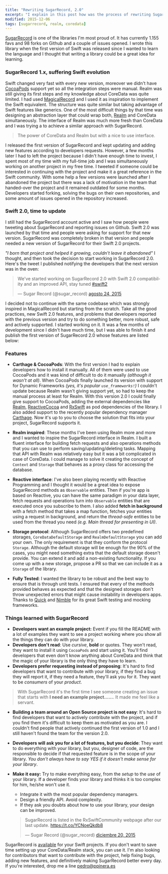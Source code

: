 ```yaml
---
title: "Rewriting SugarRecord, 2.0"
excerpt: "I explain in this post how was the process of rewriting SugarRecord, a CoreData/Realm wrapper for Swift."
modified: 2015-12-06
tags: [sugarrecord, realm, coredata]
---
```


[SugarRecord](https://github.com/swiftreactive/sugarrecord) is one of the libraries I'm most proud of. It has currently 1.155 favs and 98 forks on Github and a couple of issues opened. I wrote this library when the first version of Swift was released since I wanted to learn the language and I thought that writing a library could be a great idea for learning.

### SugarRecord 1.x, suffering Swift evolution
Swift changed very fast with every new version, moreover we didn't have [CocoaPods](https://cocoapods.org) support yet so all the integration steps were manual. Realm was still giving its first steps and my knowledge about CoreData was quite limited. I had used [MagicalRecord](https://github.com/magicalpanda/MagicalRecord) and I used it as inspiration to implement the Swift equivalent. The structure was quite similar but taking advantage of Swift features like generics. One of the most difficult things by that time was designing an abstraction layer that could wrap both, [Realm](https://realm.io) and CoreData simultaneously. The interface of Realm was much more fresh than CoreData and I was trying a to achieve a similar approach with SugarRecord.

> The power of CoreData and Realm but with a nice to use interface.

I released the first version of SugarRecord and kept updating and adding new features according to developers requests. However, a few months later I had to left the project because I didn't have enough time to invest, I spent most of my time with my full-time job and I was simultaneously working on another project in my free time. I tweeted if someone could be interested in continuing with the project and make it a great reference in the Swift community. With some help a few versions were launched after I abandoned the project but there was a lack of motivation in the team that handed-over the project and it remained outdated for some months. Developers started forking, solving the bugs on their own repositories, and some amount of issues opened in the repository increased.

### Swift 2.0, time to update

I still had the SugarRecord account active and I saw how people were tweeting about SugarRecord and reporting issues on Github. Swift 2.0 was launched by that time and people were asking for support for that new version. SugarRecord was completely broken in that version and people needed a new version of SugarRecord for their Swift 2.0 projects.

*"I born that project and helped it growing, couldn't leave it abandoned"* I thought, and then took the decision to start working in SugarRecord 2.0. Here's the tweet I published notifying the developers that the next version was in the oven:

<blockquote class="twitter-tweet" lang="es"><p lang="en" dir="ltr">We&#39;ve started working on SugarRecord 2.0 with Swift 2.0 compatibility and an improved API, stay tuned <a href="https://twitter.com/hashtag/swift2?src=hash">#swift2</a></p>&mdash; Sugar Record (@sugar_record) <a href="https://twitter.com/sugar_record/status/635682614012194816">agosto 24, 2015</a></blockquote>
<script async src="//platform.twitter.com/widgets.js" charset="utf-8"></script>

I decided not to continue with the same codebase which was strongly inspired in MagicalRecord but starting from the scratch. Take all the good practices, new Swift 2.0 features, and problems that developers reported with the previous version and try to do something better, more robust, safe and actively supported. I started working on it. It was a few months of development since I didn't have much time, but I was able to finish it and publish the first version of SugarRecord 2.0 whose features are listed below:

### Features

- **Carthage & CocoaPods**: With the first version I had to explain developers how to install it manually. All of them were used to use CocoaPods and it was kind of difficult to do it manually *(although it wasn't at all)*. When CocoaPods finally launched its version with support for Dynamic Frameworks *(yes, it's popular `use_frameworks!`)* I couldn't update because Realm wasn't giving support yet, so had to keep the manual process at least for Realm. With this version 2.0 I could finally give support to CocoaPods, adding the external dependencies like [Realm](https://github.com/realm/realm-cocoa), [ReactiveCocoa](https://github.com/reactivecocoa/reactivecocoa) and [RxSwift](https://github.com/reactivex/rxswift) as pod dependencies of the library. I also added support to the recently popular dependency manager [Carthage](https://github.com/carthage/carthage). Now it's up to you to choose the solution that fits into your project, SugarRecord supports it.

- **Realm inspired**: These months I've been using Realm more and more and I wanted to inspire the SugarRecord interface in Realm. I built a fluent interface for building fetch requests and also operations methods that you can use to perform saving/updating/deleting tasks. Mapping that API with Realm was relatively easy but it was a bit complicated in case of CoreData. I could manage to solve it creating the concept of `Context` and `Storage` that behaves as a proxy class for accessing the database.

- **Reactive interface**: I've also been playing recently with Reactive Programming and I thought it would be a great idea to expose SugarRecord methods as `Observable` entities. Then if you're app is based on Reactive, you can have the same paradigm in your data layer, fetch requests and operations turn into `Observable` entities that are executed once you subscribe to them. I also added **fetch in background** with a fetch method that takes a map function, fetches your entities using a request in background, and return the *thread-safe* entities to be used from the thread you need *(e.g. Main thread for presenting in UI)*.

- **Storage protocol**: Although SugarRecord offers two predefined storages, `CoreDataDefaultStorage` and `RealmDefaultStorage` you can add your own. The only requirement is that they conform the protocol `Storage`. Although the default storage will be enough for the 90% of the cases, you might need something extra that the default storage doesn't provide. You can extend it and add a non-existing functionality. If you come up with a new storage, propose a PR so that we can include it as a `Storage` of the library.

- **Fully Tested**: I wanted the library to be robust and the best way to ensure that is through unit tests. I ensured that every of the methods provided behaves as expected and that the designed storages don't throw unexpected errors that might cause instability in developers apps. Thanks to [Quick](https://github.com/quick/quick) and [Nimble](https://github.com/quick/nimble) for its great Swift testing and mocking frameworks.

### Things learned with SugarRecord

- **Developers want an example project:** Event if you fill the README with a lot of examples they want to see a project working where you show all the things they can do with your library.
- **Developers don't read**: Use *cursive*, **bold** or quotes. They won't read, they want to install it using `CocoaPods` and start using it. You'll find developers that even don't know anything about CoreData and think that the magic of your library is the only thing they have to learn.
- **Developers prefer requesting instead of proposing**: It's hard to find developers that want to contribute with your library, if they find a bug they will report it, if they need a feature, they'll ask you for it. They want to be *consumers* of your *product*.

> With SugarRecord it's the first time I see someone creating an issue that starts with **I need an example project......**. It made me feel like a servant.

- **Building a team around an Open Source project is not easy**: It's hard to find developers that want to actively contribute with the project, and if you find them it's difficult to keep them as motivated as you are. I couldn't find people that actively continued the first version of 1.0 and I still haven't found the team for the version 2.0.
- **Developers will ask you for a lot of features, but you decide**: They want to do everything with your library, but you, designer of code, are the responsible to decide if that requested feature is in the scope of your library. *You don't always have to say YES if it doesn't make sense for your library*.
- **Make it easy:** Try to make everything easy, from the *setup* to the *use* of your library. If a developer finds your library and thinks it is too complex for him, he/she won't use it.
  - Integrate it with the most popular dependency managers.
  - Design a friendly API. Avoid complexity.
  - If they ask you doubts about how to use your library, your design can be improved.

  <blockquote class="twitter-tweet" lang="es"><p lang="en" dir="ltr">SugarRecord is listed in the RxSwiftCommunity webpage after our last update. <a href="https://t.co/YCNoeQkdb8">https://t.co/YCNoeQkdb8</a></p>&mdash; Sugar Record (@sugar_record) <a href="https://twitter.com/sugar_record/status/678665283813441536">diciembre 20, 2015</a></blockquote>
  <script async src="//platform.twitter.com/widgets.js" charset="utf-8"></script>

SugarRecord is [available](https://cocoapods.org/?q=sugarrecord) for your Swift projects. If you don't want to save time setting up your CoreData/Realm stack, you can use it. I'm also looking for contributors that want to contribute with the project, help fixing bugs, adding new features, and definitively making SugarRecord better every day. If you're interested, drop me a line [pedro@ppinera.es](mailto://pedro@ppinera.es)  
